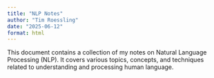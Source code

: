 ```yaml
---
title: "NLP Notes"
author: "Tim Roessling"
date: "2025-06-12"
format: html
---
```


This document contains a collection of my notes on Natural Language Processing (NLP). It covers various topics, concepts, and techniques related to understanding and processing human language.